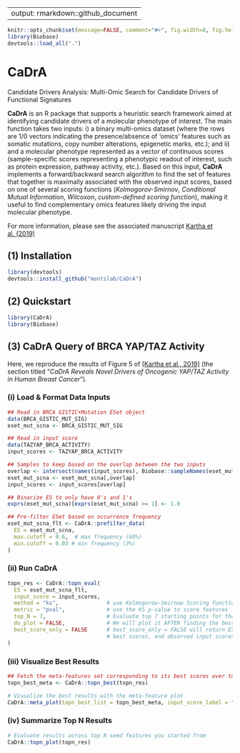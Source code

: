 
---
output: rmarkdown::github_document
---

<!-- README.md is generated from README.Rmd. Please edit that file -->

```r
knitr::opts_chunk$set(message=FALSE, comment="#>", fig.width=8, fig.height=8, fig.align="center")
library(Biobase)
devtools::load_all(".")
```

# CaDrA

<!-- badges: start -->
<!-- [![R-CMD-check](https://github.com/montilab/CaDrA/workflows/R-CMD-check/badge.svg)](https://github.com/montilab/CaDrA/actions) -->
<!-- badges: end -->
  
Candidate Drivers Analysis: Multi-Omic Search for Candidate Drivers of Functional Signatures

**CaDrA** is an R package that supports a heuristic search framework aimed at identifying candidate drivers of a molecular phenotype of interest. The main function takes two inputs: i) a binary multi-omics dataset (where the rows are 1/0 vectors indicating the presence/absence of 'omics' features such as somatic mutations, copy number alterations, epigenetic marks, etc.); and ii) and a molecular phenotype represented as a vector of continuous scores (sample-specific scores representing a phenotypic readout of interest, such as protein expression, pathway activity, etc.). Based on this input, **CaDrA** implements a forward/backward search algorithm to find the set of features that together is maximally associated with the observed input scores, based on one of several scoring functions (*Kolmogorov-Smirnov*, *Conditional Mutual Information*, *Wilcoxon*, *custom-defined scoring function*), making it useful to find complementary omics features likely driving the input molecular phenotype.

For more information, please see the associated manuscript [Kartha et al. (2019)](https://www.frontiersin.org/articles/10.3389/fgene.2019.00121/full)

## (1) Installation

```r
library(devtools)
devtools::install_github("montilab/CaDrA")
```

## (2) Quickstart

```r
library(CaDrA)
library(Biobase)
```

## (3) CaDrA Query of BRCA YAP/TAZ Activity

Here, we reproduce the results of Figure 5 of [[Kartha et al., 2019]](https://www.frontiersin.org/articles/10.3389/fgene.2019.00121/full) (the section titled "_CaDrA Reveals Novel Drivers of Oncogenic YAP/TAZ Activity in Human Breast Cancer_").

### (i) Load & Format Data Inputs

```r

## Read in BRCA GISTIC+Mutation ESet object
data(BRCA_GISTIC_MUT_SIG)
eset_mut_scna <- BRCA_GISTIC_MUT_SIG

## Read in input score
data(TAZYAP_BRCA_ACTIVITY)
input_scores <- TAZYAP_BRCA_ACTIVITY

## Samples to keep based on the overlap between the two inputs
overlap <- intersect(names(input_scores), Biobase::sampleNames(eset_mut_scna))
eset_mut_scna <- eset_mut_scna[,overlap]
input_scores <- input_scores[overlap]

## Binarize ES to only have 0's and 1's
exprs(eset_mut_scna)[exprs(eset_mut_scna) >= 1] <- 1.0

## Pre-filter ESet based on occurrence frequency
eset_mut_scna_flt <- CaDrA::prefilter_data(
  ES = eset_mut_scna,
  max.cutoff = 0.6,  # max frequency (60%)
  min.cutoff = 0.03 # min frequency (3%)
) 

```

### (ii) Run CaDrA

```r

topn_res <- CaDrA::topn_eval(
  ES = eset_mut_scna_flt,
  input_score = input_scores,
  method = "ks",               # use Kolmogorow-Smirnow Scoring function 
  metric = "pval",             # use the KS p-value to score features
  top_N = 7,                   # Evaluate top 7 starting points for the search
  do_plot = FALSE,             # We will plot it AFTER finding the best hits
  best_score_only = FALSE      # best_score_only = FALSE will return ESet, its corresponding
                               # best scores, and observed input scores for top 7 features searches
)

```

### (iii) Visualize Best Results

```r

## Fetch the meta-features set corresponding to its best scores over top N features searches
topn_best_meta <- CaDrA::topn_best(topn_res)

# Visualize the best results with the meta-feature plot
CaDrA::meta_plot(topn_best_list = topn_best_meta, input_score_label = "YAP/TAZ Activity")

```

### (iv) Summarize Top N Results

```r

# Evaluate results across top N seed features you started from
CaDrA::topn_plot(topn_res) 

```


